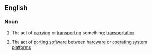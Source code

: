 ==English==

===Noun===
{{en-noun|-}}

# {{label|en|chiefly|in combination}} The act of [[carrying]] or [[transporting]] something; [[transportation]]
# {{label|en|computing}} The act of [[porting]] [[software]] between [[hardware]] or [[operating system]] [[platform]]s